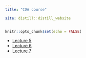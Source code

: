 ```yaml
---
title: "CDA course"

site: distill::distill_website
---
```


```r
knitr::opts_chunk$set(echo = FALSE)

```


  - [Lecture 5](lecture5.html)
  - [Lecture 6](lecture6.html)
  - [Lecture 7](glm.html)
  
